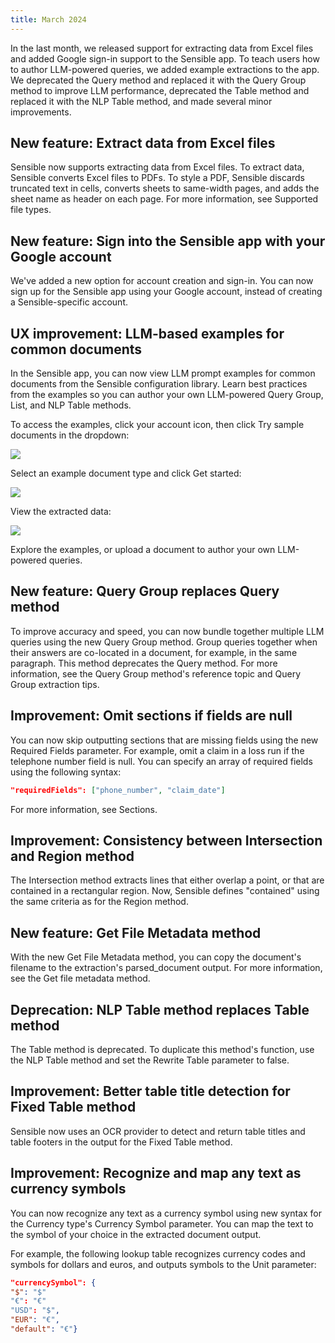 ```yaml
---
title: March 2024
---
```


In the last month, we released support for extracting data from Excel files and added Google sign-in support to the Sensible app. To teach users how to author LLM-powered queries, we added example extractions to the app. We deprecated the Query method and replaced it with the Query Group method to improve LLM performance, deprecated the Table method and replaced it with the NLP Table method, and made several minor improvements.

## New feature: Extract data from Excel files
Sensible now supports extracting data from Excel files. To extract data, Sensible converts Excel files to PDFs. To style a PDF, Sensible discards truncated text in cells, converts sheets to same-width pages, and adds the sheet name as header on each page. For more information, see Supported file types.

## New feature: Sign into the Sensible app with your Google account
We've added a new option for account creation and sign-in. You can now sign up for the Sensible app using your Google account, instead of creating a Sensible-specific account.

## UX improvement: LLM-based examples for common documents
In the Sensible app, you can now view LLM prompt examples for common documents from the Sensible configuration library. Learn best practices from the examples so you can author your own LLM-powered Query Group, List, and NLP Table methods.

To access the examples, click your account icon, then click Try sample documents in the dropdown:

![](https://raw.githubusercontent.com/sensible-hq/sens…nc/assets/v0/images/final/changelog_march2024.png)

Select an example document type and click Get started:

![](https://raw.githubusercontent.com/sensible-hq/sens…/assets/v0/images/final/changelog_march2024_2.png)

View the extracted data:

![](https://raw.githubusercontent.com/sensible-hq/sens…/assets/v0/images/final/changelog_march2024_3.png)

Explore the examples, or upload a document to author your own LLM-powered queries.

## New feature: Query Group replaces Query method
To improve accuracy and speed, you can now bundle together multiple LLM queries using the new Query Group method. Group queries together when their answers are co-located in a document, for example, in the same paragraph. This method deprecates the Query method. For more information, see the Query Group method's reference topic and Query Group extraction tips.

## Improvement: Omit sections if fields are null
You can now skip outputting sections that are missing fields using the new Required Fields parameter. For example, omit a claim in a loss run if the telephone number field is null. You can specify an array of required fields using the following syntax:

```JSON JSON
"requiredFields": ["phone_number", "claim_date"]
```
For more information, see Sections.

## Improvement: Consistency between Intersection and Region method
The Intersection method extracts lines that either overlap a point, or that are contained in a rectangular region. Now, Sensible defines "contained" using the same criteria as for the Region method.

## New feature: Get File Metadata method
With the new Get File Metadata method, you can copy the document's filename to the extraction's parsed_document output. For more information, see the Get file metadata method.

## Deprecation: NLP Table method replaces Table method
The Table method is deprecated. To duplicate this method's function, use the NLP Table method and set the Rewrite Table parameter to false.

## Improvement: Better table title detection for Fixed Table method
Sensible now uses an OCR provider to detect and return table titles and table footers in the output for the Fixed Table method.

## Improvement: Recognize and map any text as currency symbols
You can now recognize any text as a currency symbol using new syntax for the Currency type's Currency Symbol parameter. You can map the text to the symbol of your choice in the extracted document output.

For example, the following lookup table recognizes currency codes and symbols for dollars and euros, and outputs symbols to the Unit parameter:

```JSON JSON
"currencySymbol": {  
"$": "$"  
"€": "€"  
"USD": "$",  
"EUR": "€",  
"default": "€"}
```